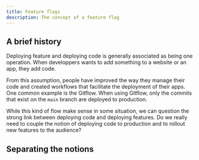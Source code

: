```yaml
---
title: Feature flags
description: The concept of a feature flag
---
```



## A brief history

Deploying feature and deploying code is generally associated as being one operation. When developpers wants to add something to a website or an app, they add code.

From this assumption, people have improved the way they manage their code and created workflows that facilitate the deployment of their apps. One common example is the Gitflow. When using Gitflow, only the commits that exist on the `main` branch are deployed to production.

While this kind of flow make sense in some situation, we can question the strong link between deploying code and deploying features. Do we really need to couple the notion of deploying code to production and to rollout new features to the audience?

## Separating the notions